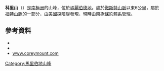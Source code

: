 {{Coord|76|40|S|145|8|W|source:GNIS|display=title}}

'''科里山'''（{{lang-en|Mount Corey}}）是[[南極洲|南極洲]]的山峰，位於[[瑪麗伯德地|瑪麗伯德地]]，處於[[徹斯特山脈|徹斯特山脈]]以東6公里，屬於[[福特山脈|福特山脈]]的一部分，由[[美國|美國]]探險隊發現，現時由[[南極條約體系|南極條約體系]]管理。

==參考資料==
*{{cite gnis | type = antarid | id = 3142| name = Corey, Mount | accessdate = 2011-11-25}}
*{{usgs-gazetteer|id=3142|name=Corey, Mount}}
*[http://www.coreymount.com www.coreymount.com] {{Wayback|url=http://www.coreymount.com/ |date=20160427131407 }}

{{DEFAULTSORT:Mount Corey}}
[[Category:馬里伯地山峰|Category:馬里伯地山峰]]


{{MarieByrdLand-geo-stub}}